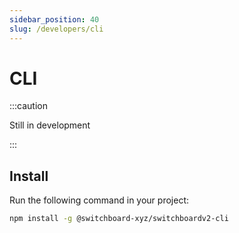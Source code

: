 ```yaml
---
sidebar_position: 40
slug: /developers/cli
---
```


# CLI

:::caution

Still in development

:::

## Install

Run the following command in your project:

```bash npm2yarn
npm install -g @switchboard-xyz/switchboardv2-cli
```
